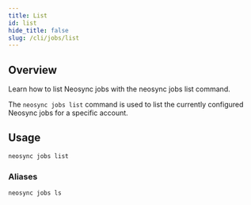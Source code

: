 ```yaml
---
title: List
id: list
hide_title: false
slug: /cli/jobs/list
---
```


## Overview

Learn how to list Neosync jobs with the neosync jobs list command.

The `neosync jobs list` command is used to list the currently configured Neosync jobs for a specific account.

## Usage

```bash
neosync jobs list
```

### Aliases

```bash
neosync jobs ls
```
